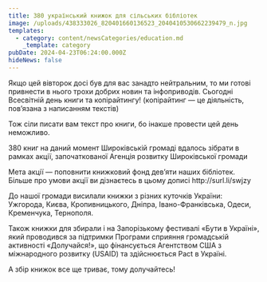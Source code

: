 ```yaml
---
title: 380 український книжок для сільських бібліотек
image: /uploads/438333026_820401660136523_2040410530662239479_n.jpg
templates:
  - category: content/newsCategories/education.md
    _template: category
pubDate: 2024-04-23T06:24:00.000Z
hideNews: false
---
```


 Якщо цей вівторок досі був для вас занадто нейтральним, то ми готові привнести в нього трохи добрих новин та інфоприводів. Сьогодні Всесвітній день книги та копірайтингу! (копірайтинг — це діяльність, пов’язана з написанням текстів)

Тож сіли писати вам текст про книги, бо інакше провести цей день неможливо.

380 книг на даний момент Широківській громаді вдалось зібрати в рамках акції, започаткованої Агенція розвитку Широківської громади

Мета акції — поповнити книжковий фонд дев’яти наших бібліотек. Більше про умови акції ви дізнаєтесь в цьому дописі  http\://surl.li/swjzy 

До нашої громади висилали книжки з різних куточків України: Ужгорода, Києва, Кропивницького, Дніпра, Івано-Франківська, Одеси, Кременчука, Тернополя.

Також книжки для збирали і на Запорізькому фестивалі «Бути в Україні», який проводився за підтримки Програми сприяння громадській активності «Долучайся!», що фінансується Агентством США з міжнародного розвитку (USAID) та здійснюється Pact в Україні.

А збір книжок все ще триває, тому долучайтесь!

